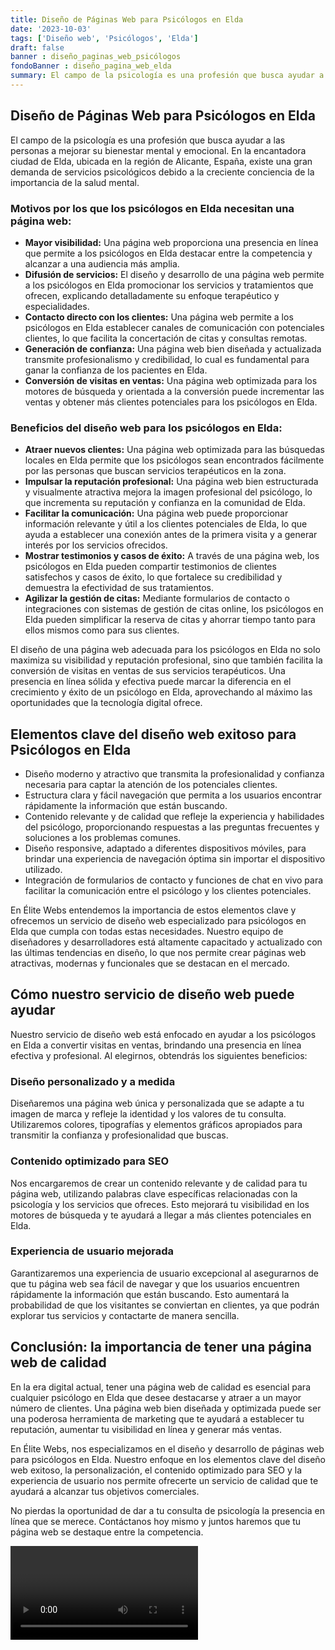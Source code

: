 ```yaml
---
title: Diseño de Páginas Web para Psicólogos en Elda
date: '2023-10-03'
tags: ['Diseño web', 'Psicólogos', 'Elda']
draft: false
banner : diseño_paginas_web_psicólogos
fondoBanner : diseño_pagina_web_elda
summary: El campo de la psicología es una profesión que busca ayudar a las personas a mejorar su bienestar mental y emocional. En la encantadora ciudad de Elda, ubicada en la región de Alicante, España, existe una gran demanda de servicios psicológicos debido a la creciente conciencia de la importancia de la salud mental. 
---
```


## **Diseño de Páginas Web para Psicólogos en Elda**

El campo de la psicología es una profesión que busca ayudar a las personas a mejorar su bienestar mental y emocional. En la encantadora ciudad de Elda, ubicada en la región de Alicante, España, existe una gran demanda de servicios psicológicos debido a la creciente conciencia de la importancia de la salud mental. 

### **Motivos por los que los psicólogos en Elda necesitan una página web:**
- **Mayor visibilidad:** Una página web proporciona una presencia en línea que permite a los psicólogos en Elda destacar entre la competencia y alcanzar a una audiencia más amplia.
- **Difusión de servicios:** El diseño y desarrollo de una página web permite a los psicólogos en Elda promocionar los servicios y tratamientos que ofrecen, explicando detalladamente su enfoque terapéutico y especialidades.
- **Contacto directo con los clientes:** Una página web permite a los psicólogos en Elda establecer canales de comunicación con potenciales clientes, lo que facilita la concertación de citas y consultas remotas.
- **Generación de confianza:** Una página web bien diseñada y actualizada transmite profesionalismo y credibilidad, lo cual es fundamental para ganar la confianza de los pacientes en Elda.
- **Conversión de visitas en ventas:** Una página web optimizada para los motores de búsqueda y orientada a la conversión puede incrementar las ventas y obtener más clientes potenciales para los psicólogos en Elda.

### **Beneficios del diseño web para los psicólogos en Elda:**
- **Atraer nuevos clientes:** Una página web optimizada para las búsquedas locales en Elda permite que los psicólogos sean encontrados fácilmente por las personas que buscan servicios terapéuticos en la zona.
- **Impulsar la reputación profesional:** Una página web bien estructurada y visualmente atractiva mejora la imagen profesional del psicólogo, lo que incrementa su reputación y confianza en la comunidad de Elda.
- **Facilitar la comunicación:** Una página web puede proporcionar información relevante y útil a los clientes potenciales de Elda, lo que ayuda a establecer una conexión antes de la primera visita y a generar interés por los servicios ofrecidos.
- **Mostrar testimonios y casos de éxito:** A través de una página web, los psicólogos en Elda pueden compartir testimonios de clientes satisfechos y casos de éxito, lo que fortalece su credibilidad y demuestra la efectividad de sus tratamientos.
- **Agilizar la gestión de citas:** Mediante formularios de contacto o integraciones con sistemas de gestión de citas online, los psicólogos en Elda pueden simplificar la reserva de citas y ahorrar tiempo tanto para ellos mismos como para sus clientes.

El diseño de una página web adecuada para los psicólogos en Elda no solo maximiza su visibilidad y reputación profesional, sino que también facilita la conversión de visitas en ventas de sus servicios terapéuticos. Una presencia en línea sólida y efectiva puede marcar la diferencia en el crecimiento y éxito de un psicólogo en Elda, aprovechando al máximo las oportunidades que la tecnología digital ofrece.

<GifSeo />

<Cta />

## Elementos clave del diseño web exitoso para Psicólogos en Elda

- Diseño moderno y atractivo que transmita la profesionalidad y confianza necesaria para captar la atención de los potenciales clientes.
- Estructura clara y fácil navegación que permita a los usuarios encontrar rápidamente la información que están buscando.
- Contenido relevante y de calidad que refleje la experiencia y habilidades del psicólogo, proporcionando respuestas a las preguntas frecuentes y soluciones a los problemas comunes.
- Diseño responsive, adaptado a diferentes dispositivos móviles, para brindar una experiencia de navegación óptima sin importar el dispositivo utilizado.
- Integración de formularios de contacto y funciones de chat en vivo para facilitar la comunicación entre el psicólogo y los clientes potenciales.

En Élite Webs entendemos la importancia de estos elementos clave y ofrecemos un servicio de diseño web especializado para psicólogos en Elda que cumpla con todas estas necesidades. Nuestro equipo de diseñadores y desarrolladores está altamente capacitado y actualizado con las últimas tendencias en diseño, lo que nos permite crear páginas web atractivas, modernas y funcionales que se destacan en el mercado.

## Cómo nuestro servicio de diseño web puede ayudar

Nuestro servicio de diseño web está enfocado en ayudar a los psicólogos en Elda a convertir visitas en ventas, brindando una presencia en línea efectiva y profesional. Al elegirnos, obtendrás los siguientes beneficios:

### Diseño personalizado y a medida

Diseñaremos una página web única y personalizada que se adapte a tu imagen de marca y refleje la identidad y los valores de tu consulta. Utilizaremos colores, tipografías y elementos gráficos apropiados para transmitir la confianza y profesionalidad que buscas.

### Contenido optimizado para SEO

Nos encargaremos de crear un contenido relevante y de calidad para tu página web, utilizando palabras clave específicas relacionadas con la psicología y los servicios que ofreces. Esto mejorará tu visibilidad en los motores de búsqueda y te ayudará a llegar a más clientes potenciales en Elda.

### Experiencia de usuario mejorada

Garantizaremos una experiencia de usuario excepcional al asegurarnos de que tu página web sea fácil de navegar y que los usuarios encuentren rápidamente la información que están buscando. Esto aumentará la probabilidad de que los visitantes se conviertan en clientes, ya que podrán explorar tus servicios y contactarte de manera sencilla.

## Conclusión: la importancia de tener una página web de calidad

En la era digital actual, tener una página web de calidad es esencial para cualquier psicólogo en Elda que desee destacarse y atraer a un mayor número de clientes. Una página web bien diseñada y optimizada puede ser una poderosa herramienta de marketing que te ayudará a establecer tu reputación, aumentar tu visibilidad en línea y generar más ventas.

En Élite Webs, nos especializamos en el diseño y desarrollo de páginas web para psicólogos en Elda. Nuestro enfoque en los elementos clave del diseño web exitoso, la personalización, el contenido optimizado para SEO y la experiencia de usuario nos permite ofrecerte un servicio de calidad que te ayudará a alcanzar tus objetivos comerciales.

No pierdas la oportunidad de dar a tu consulta de psicología la presencia en línea que se merece. Contáctanos hoy mismo y juntos haremos que tu página web se destaque entre la competencia.

<Video />

<CtaBot job='Psicólogos' city='Elda'/>

<Gmaps query='Elda+españa+maps' />